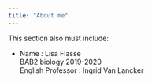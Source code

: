 ```yaml
---
title: "About me"
---
```



This section also must include: 

- Name : Lisa Flasse  
BAB2 biology 2019-2020  
English Professor : Ingrid Van Lancker

